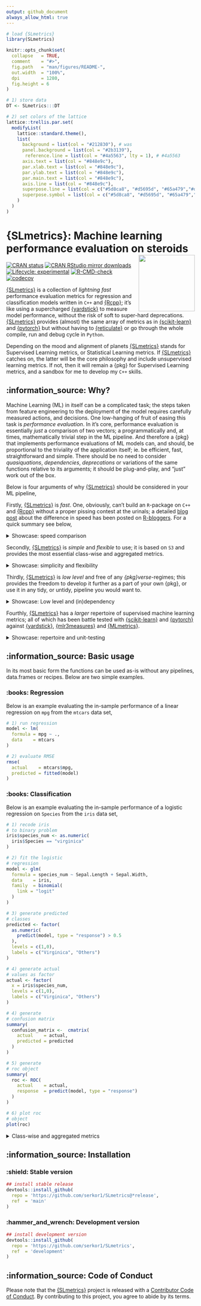 ```yaml
---
output: github_document
always_allow_html: true
---
```


<!-- README.md is generated from README.Rmd. Please edit that file -->

```r
# load {SLmetrics}
library(SLmetrics)

knitr::opts_chunk$set(
  collapse   = TRUE,
  comment    = "#>",
  fig.path   = "man/figures/README-",
  out.width  = "100%",
  dpi        = 1280,
  fig.height = 6
)

# 1) store data
DT <- SLmetrics:::DT

# 2) set colors of the lattice
lattice::trellis.par.set(
  modifyList(
    lattice::standard.theme(), 
    list(
      background = list(col = "#212830"), # was  
      panel.background = list(col = "#2b3139"),
       reference.line = list(col = "#4a5563", lty = 1), # #4a5563
      axis.text = list(col = "#848e9c"),         
      par.xlab.text = list(col = "#848e9c"),    
      par.ylab.text = list(col = "#848e9c"),     
      par.main.text = list(col = "#848e9c"),
      axis.line = list(col = "#848e9c"), 
      superpose.line = list(col = c("#5d8ca8", "#d5695d", "#65a479","#d3ba68")),
      superpose.symbol = list(col = c("#5d8ca8", "#d5695d", "#65a479","#d3ba68"), pch = 16)
    )
  )
)
```

# {SLmetrics}: Machine learning performance evaluation on steroids <img src="man/figures/logo.png" align="right" height="150" alt="" />

<!-- badges: start -->
[![CRAN status](https://www.r-pkg.org/badges/version/SLmetrics)](https://CRAN.R-project.org/package=SLmetrics)
[![CRAN RStudio mirror downloads](https://cranlogs.r-pkg.org/badges/last-month/SLmetrics?color=blue)](https://r-pkg.org/pkg/SLmetrics)
[![Lifecycle: experimental](https://img.shields.io/badge/lifecycle-experimental-orange.svg)](https://lifecycle.r-lib.org/articles/stages.html#experimental)
[![R-CMD-check](https://github.com/serkor1/SLmetrics/actions/workflows/R-CMD-check.yaml/badge.svg)](https://github.com/serkor1/SLmetrics/actions/workflows/R-CMD-check.yaml)
[![codecov](https://codecov.io/gh/serkor1/SLmetrics/branch/development/graph/badge.svg?token=X2osJDSRlN)](https://codecov.io/gh/serkor1/SLmetrics)
<!-- badges: end -->

[{SLmetrics}](https://serkor1.github.io/SLmetrics/) is a collection of *lightning fast* performance evaluation metrics for regression and classification models written in `C++` and [{Rcpp}](https://github.com/RcppCore/Rcpp); it's like using a supercharged [{yardstick}](https://github.com/tidymodels/yardstick) to measure model performance, without the risk of soft to super-hard deprecations. [{SLmetrics}](https://serkor1.github.io/SLmetrics/) provides (almost) the same array of metrics as in [{scikit-learn}](https://github.com/scikit-learn/scikit-learn) and [{pytorch}](https://github.com/pytorch/pytorch) but without having to [{reticulate}](https://github.com/rstudio/reticulate) or go through the whole compile, run and debug cycle in `Python`.

Depending on the mood and alignment of planets [{SLmetrics}](https://serkor1.github.io/SLmetrics/) stands for Supervised Learning metrics, or Statistical Learning metrics. If [{SLmetrics}](https://serkor1.github.io/SLmetrics/) catches on, the latter will be the core philosophy and include unsupervised learning metrics. If not, then it will remain a {pkg} for Supervised Learning metrics, and a sandbox for me to develop my `C++` skills.

## :information_source: Why?

Machine Learning (ML) in itself can be a complicated task; the steps taken from feature engineering to the deployment of the model requires carefully measured actions, and decisions. One low-hanging of fruit of easing this task is *performance evaluation*. In it's core, performance evaluation is essentially *just* a comparison of two vectors; a programmatically and, at times, mathematically trivial step in the ML pipeline. And therefore a {pkg} that implements performance evaluations of ML models can, and should, be proportional to the triviality of the application itself; ie. be efficient, fast, straightforward and simple. There should be no need to consider *quasiquations*, *dependencies*, *deprecations* or variations of the same functions relative to its arguments; it should be plug-and-play, and "just" work out of the box. 

Below is four arguments of why [{SLmetrics}](https://serkor1.github.io/SLmetrics/) should be considered in your ML pipeline,

Firstly, [{SLmetrics}](https://serkor1.github.io/SLmetrics/) is *fast*. One, obviously, can't build an `R`-package on `C++` and [{Rcpp}](https://github.com/RcppCore/Rcpp) without a proper pissing contest at the urinals; a detailed [blog post](https://www.r-bloggers.com/) about the difference in speed has been posted on [R-bloggers](https://www.r-bloggers.com/). For a quick summary see below,

<details>
<summary> Showcase: speed comparison </summary>

Below is two simple cases that any {pkg} should be able to handle gracefully; computing a confusion matrix and computing the root mean squared error. The source code of the performance test can be found [here](https://github.com/serkor1/SLmetrics/blob/main/data-raw/performance.R).

## Execution time: Computing a 2 x 2 Confusion Matrix

```r
lattice::xyplot(
  median ~ sample_size,
  data = DT[[1]],
  groups = expr,
  type = 'l', 
  auto.key = list(columns = 2, col = "#848e9c"),
  scales = list(
    y = list(log = FALSE) ,
    x = list(log = FALSE)
    ),
  xlab = "Sample Size (N)",
  ylab = "Median Execution Time (Microseconds)",
  panel = function(...) {
    lattice::panel.grid(...)
    lattice::panel.xyplot(...)
    
  }
)
```

## Execution time: Computing the Root Mean Squared Error (RMSE)

```r
lattice::xyplot(
  median ~ sample_size,
  data = DT[[2]],
  groups = expr,
  type = "l",
  scales = list(
    y = list(log = FALSE),
    x = list(log = FALSE)
    ),
  auto.key = list(columns = 2, col = "#848e9c"),
  xlab = "Sample Size (N)",
  ylab = "Median Execution Time (Microseconds)",
  panel = function(...) {
    lattice::panel.grid(...)
    lattice::panel.xyplot(...)
    
  }
)
```

In both cases the execution time is diverging in favor of [{SLmetrics}](https://serkor1.github.io/SLmetrics/); we promised speed and efficiency - and that is what you get.

> In all fairness, {yardstick} is more defensive in its implementation of some of its
> functions. However, the difference in the average runtime can't be entirely attributed to this element.



</details>

Secondly, [{SLmetrics}](https://serkor1.github.io/SLmetrics/) is *simple* and *flexible* to use; it is based on `S3` and provides the most essential class-wise and aggregated metrics.

<details>
<summary> Showcase: simplicity and flexibility </summary>

Consider the classification problem below,

```r
# 1) actual classes
actual <- factor(
  x = sample(x = 1:3, size = 100, replace = TRUE,prob = c(0.25,0.5,0.5)),
  levels = c(1:3),
  labels = letters[1:3]
)

# 2) predicted classes
predicted <- factor(
  x = sample(x = 1:3, size = 100, replace = TRUE,prob = c(0.5,0.25,0.25)),
  levels = c(1:3),
  labels = letters[1:3]
)
```

The `recall`, `precision` and `specificity` can be calculated as follows,

```r
# 1) recall
recall(actual, predicted)

# 2) precision
precision(actual, predicted)

# 3) specificity
specificity(actual, predicted)
```

Each function returns the class-wise metric; there is no need to specify the "positive" class - it just returns everything as defined by the `factor()`-function. The overall `recall`, for example, can be computed with a single `<[logical]>`-argument,

```r
# 1) micro-averaged
# recall
recall(actual, predicted, micro = TRUE)

# 2) macro-averaged
# recall
recall(actual, predicted, micro = FALSE)
```


However, it is not efficient to loop through the entire range of the `actual`- and `predicted`-vector to calculate three metrics; we could just pass the functions a confusion matrix, and base the calculations off of that as below,

```r
# 0) confusion matrix
confusion_matrix <- cmatrix(
  actual,
  predicted
)

# 1) recall
recall(confusion_matrix)

# 2) precision
precision(confusion_matrix)

# 3) specificity
specificity(confusion_matrix)
```

It is the same call and metric with slightly different arguments; this is the power and simplicity of `S3`.


</details>

Thirdly, [{SLmetrics}](https://serkor1.github.io/SLmetrics/) is *low level* and free of any *{pkg}verse*-regimes; this provides the freedom to develop it further as a part of your own {pkg}, or use it in any tidy, or untidy, pipeline you would want to.

<details>
<summary> Showcase: Low level and (in)dependency </summary>

Currently [{SLmetrics}](https://serkor1.github.io/SLmetrics/) depends on three {pkgs}; [{Rcpp}](https://github.com/RcppCore/Rcpp),  [{RcppEigen}](https://github.com/RcppCore/RcppEigen) and [{lattice}](https://github.com/deepayan/lattice). Three incredibly stable, flexible and efficient R packages. There is basically zero risk of downstream breaking changes, {pkg} bloating and/or compatibility issues.

The source code of [{SLmetrics}](https://serkor1.github.io/SLmetrics/) are primarily made up of unrolled loops and matrix algebra using [{RcppEigen}](https://github.com/RcppCore/RcppEigen). There is, at most, one conversion between `R` and `C++` compatible objects without redundant type-checks, or various mapping functions; this makes [{SLmetrics}](https://serkor1.github.io/SLmetrics/) lightweight and ideal for high-speed computing.

</details>

Fourthly, [{SLmetrics}](https://serkor1.github.io/SLmetrics/) has a *larger* repertoire of supervised machine learning metrics; all of which has been battle tested with [{scikit-learn}](https://github.com/scikit-learn/scikit-learn) and [{pytorch}](https://github.com/pytorch/pytorch) against [{yardstick}](https://github.com/tidymodels/yardstick), [{mlr3measures}](https://github.com/mlr-org/mlr3measures) and [{MLmetrics}](https://github.com/yanyachen/MLmetrics).

<details>
<summary> Showcase: repertoire and unit-testing </summary>

[{SLmetrics}](https://serkor1.github.io/SLmetrics/) is build as the `R`-version of [{scikit-learn}](https://github.com/scikit-learn/scikit-learn) but with a larger focus on versatility, speed and the simplicity of `R`. All the functions implemented in [{SLmetrics}](https://serkor1.github.io/SLmetrics/) are tested using [{scikit-learn}](https://github.com/scikit-learn/scikit-learn) and [{pytorch}](https://github.com/pytorch/pytorch) as reference values. 

</details>

## :information_source: Basic usage

In its most basic form the functions can be used as-is without any pipelines, data.frames or recipes. Below are two simple examples.

### :books: Regression

Below is an example evaluating the in-sample performance of a linear regression on `mpg` from the `mtcars` data set, 

```r
# 1) run regression
model <- lm(
  formula = mpg ~ .,
  data    = mtcars
)

# 2) evaluate RMSE
rmse(
  actual    = mtcars$mpg,
  predicted = fitted(model)
)
```

### :books: Classification

Below is an example evaluating the in-sample performance of a logistic regression on `Species` from the `iris` data set, 

```r
# 1) recode iris
# to binary problem
iris$species_num <- as.numeric(
  iris$Species == "virginica"
)

# 2) fit the logistic
# regression
model <- glm(
  formula = species_num ~ Sepal.Length + Sepal.Width,
  data    = iris,
  family  = binomial(
    link = "logit"
  )
)

# 3) generate predicted
# classes
predicted <- factor(
  as.numeric(
    predict(model, type = "response") > 0.5
  ),
  levels = c(1,0),
  labels = c("Virginica", "Others")
)

# 4) generate actual
# values as factor
actual <- factor(
  x = iris$species_num,
  levels = c(1,0),
  labels = c("Virginica", "Others")
)
```

```r
# 4) generate
# confusion matrix
summary(
  confusion_matrix <-  cmatrix(
    actual    = actual,
    predicted = predicted
  )
)
```

```r
# 5) generate
# roc object
summary(
  roc <- ROC(
    actual    = actual,
    response  = predict(model, type = "response")
  )
)

# 6) plot roc
# object
plot(roc)
```

<details>
<summary> Class-wise and aggregated metrics </summary>

__Classwise specificity__

```r
sensitivity(
  confusion_matrix,
  micro = NULL
)
```

__Micro averaged specificity__

```r
sensitivity(
  confusion_matrix,
  micro = TRUE
)
```

__Macro averaged specificity__

```r
sensitivity(
  confusion_matrix,
  micro = FALSE
)
```

</details>

## :information_source: Installation

### :shield: Stable version
```r
## install stable release
devtools::install_github(
  repo = 'https://github.com/serkor1/SLmetrics@*release',
  ref  = 'main'
)
```

### :hammer_and_wrench: Development version
```r
## install development version
devtools::install_github(
  repo = 'https://github.com/serkor1/SLmetrics',
  ref  = 'development'
)
```

## :information_source: Code of Conduct

Please note that the [{SLmetrics}](https://serkor1.github.io/SLmetrics/) project is released with a [Contributor Code of Conduct](https://contributor-covenant.org/version/2/1/CODE_OF_CONDUCT.html). By contributing to this project, you agree to abide by its terms.
